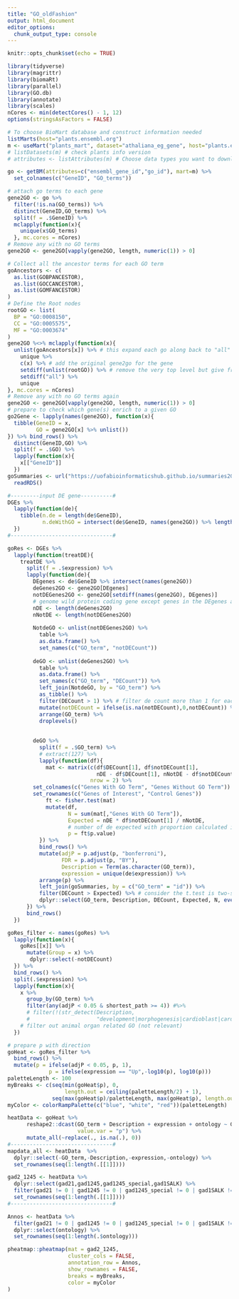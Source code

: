 ```yaml
---
title: "GO_oldFashion"
output: html_document
editor_options: 
  chunk_output_type: console
---
```


```r
knitr::opts_chunk$set(echo = TRUE)
```

```r
library(tidyverse)
library(magrittr)
library(biomaRt)
library(parallel)
library(GO.db)
library(annotate)
library(scales)
nCores <- min(detectCores() - 1, 12)
options(stringsAsFactors = FALSE)
```

```r
# To choose BioMart database and construct information needed
listMarts(host="plants.ensembl.org")
m <- useMart("plants_mart", dataset="athaliana_eg_gene", host="plants.ensembl.org")
# listDatasets(m) # check plants info version 
# attributes <- listAttributes(m) # Choose data types you want to download

go <- getBM(attributes=c("ensembl_gene_id","go_id"), mart=m) %>% 
  set_colnames(c("GeneID", "GO_terms"))
```

```r
# attach go terms to each gene
gene2GO <- go %>%
  filter(!is.na(GO_terms)) %>%
  distinct(GeneID,GO_terms) %>% 
  split(f = .$GeneID) %>%
  mclapply(function(x){
    unique(x$GO_terms)
  }, mc.cores = nCores)
# Remove any with no GO terms
gene2GO <- gene2GO[vapply(gene2GO, length, numeric(1)) > 0]
```

```r
# Collect all the ancestor terms for each GO term
goAncestors <- c(
  as.list(GOBPANCESTOR),
  as.list(GOCCANCESTOR),
  as.list(GOMFANCESTOR)
)
# Define the Root nodes
rootGO <- list(
  BP = "GO:0008150",
  CC = "GO:0005575",
  MF = "GO:0003674"
)
gene2GO %<>% mclapply(function(x){
  unlist(goAncestors[x]) %>% # this expand each go along back to "all" node, but start with 1 step upper level
    unique %>%
    c(x) %>% # add the original gene2go for the gene
    setdiff(unlist(rootGO)) %>% # remove the very top level but give free level yo choose with additional info in goSummaries
    setdiff("all") %>% 
    unique
}, mc.cores = nCores)
# Remove any with no GO terms again
gene2GO <- gene2GO[vapply(gene2GO, length, numeric(1)) > 0]
# prepare to check which gene(s) enrich to a given GO
go2Gene <- lapply(names(gene2GO), function(x){
  tibble(GeneID = x,
         GO = gene2GO[x] %>% unlist())
}) %>% bind_rows() %>% 
  distinct(GeneID,GO) %>%
  split(f = .$GO) %>%
  lapply(function(x){
    x[["GeneID"]]
  }) 
goSummaries <- url("https://uofabioinformaticshub.github.io/summaries2GO/data/goSummaries.RDS") %>%
  readRDS()
```

```r
#---------input DE gene----------#
DGEs %>% 
  lapply(function(de){
    tibble(n.de = length(de$GeneID),
           n.deWithGO = intersect(de$GeneID, names(gene2GO)) %>% length())
  })
#--------------------------------#

goRes <- DGEs %>% 
  lapply(function(treatDE){
    treatDE %>% 
      split(f = .$expression) %>% 
      lapply(function(de){
        DEgenes <- de$GeneID %>% intersect(names(gene2GO))
        deGenes2GO <- gene2GO[DEgenes]
        notDEGenes2GO <- gene2GO[setdiff(names(gene2GO), DEgenes)] 
        # genome wild protein coding gene except genes in the DEgenes as background
        nDE <- length(deGenes2GO)
        nNotDE <- length(notDEGenes2GO)
        
        NotdeGO <- unlist(notDEGenes2GO) %>% 
          table %>%
          as.data.frame() %>%
          set_names(c("GO_term", "notDECount")) 
        
        deGO <- unlist(deGenes2GO) %>% 
          table %>%
          as.data.frame() %>%
          set_names(c("GO_term", "DECount")) %>%
          left_join(NotdeGO, by = "GO_term") %>%
          as_tibble() %>%
          filter(DECount > 1) %>% # filter de count more than 1 for each go terms
          mutate(notDECount = ifelse(is.na(notDECount),0,notDECount)) %>% # avoid NA as a given GO associated gene all in DE 
          arrange(GO_term) %>%
          droplevels() 
          
        
        deGO %>%
          split(f = .$GO_term) %>%
          # extract(127) %>%
          lapply(function(df){
            mat <- matrix(c(df$DECount[1], df$notDECount[1],
                            nDE - df$DECount[1], nNotDE - df$notDECount[1]),
                          nrow = 2) %>% 
        set_colnames(c("Genes With GO Term", "Genes Without GO Term")) %>% 
        set_rownames(c("Genes of Interest", "Control Genes"))
            ft <- fisher.test(mat)
            mutate(df, 
                   N = sum(mat[,"Genes With GO Term"]),
                   Expected = nDE * df$notDECount[1] / nNotDE,
                   # number of de expected with proportion calculated in control set
                   p = ft$p.value)
          }) %>%
          bind_rows() %>%
          mutate(adjP = p.adjust(p, "bonferroni"),
                 FDR = p.adjust(p, "BY"),
                 Description = Term(as.character(GO_term)),
                 expression = unique(de$expression)) %>%
          arrange(p) %>%
          left_join(goSummaries, by = c("GO_term" = "id")) %>%
          filter(DECount > Expected) %>% # consider the t.test is two-sided
          dplyr::select(GO_term, Description, DECount, Expected, N, everything())
      }) %>% 
      bind_rows()
  })
```

```r
goRes_filter <- names(goRes) %>% 
  lapply(function(x){
    goRes[[x]] %>% 
      mutate(Group = x) %>% 
       dplyr::select(-notDECount)
  }) %>% 
  bind_rows() %>% 
  split(.$expression) %>% 
  lapply(function(x){
    x %>% 
      group_by(GO_term) %>% 
      filter(any(adjP < 0.05 & shortest_path >= 4)) #%>% 
      # filter(!(str_detect(Description,
      #                     "development|morphogenesis|cardioblast|cardiocyte|muscle|heart|animal|determination| cell |synapse")))
    # filter out animal organ related GO (not relevant)
  }) 
```

```r
# prepare p with direction
goHeat <- goRes_filter %>%
  bind_rows() %>% 
  mutate(p = ifelse(adjP < 0.05, p, 1),
             p = ifelse(expression == "Up",-log10(p), log10(p))) 
paletteLength <- 100
myBreaks <- c(seq(min(goHeat$p), 0, 
                  length.out = ceiling(paletteLength/2) + 1), 
              seq(max(goHeat$p)/paletteLength, max(goHeat$p), length.out=floor(paletteLength/2)))
myColor <- colorRampPalette(c("blue", "white", "red"))(paletteLength)

heatData <- goHeat %>% 
      reshape2::dcast(GO_term + Description + expression + ontology ~ Group,
                      value.var = "p") %>%
      mutate_all(~replace(., is.na(.), 0))
#--------------------------------#
mapdata_all <- heatData  %>% 
  dplyr::select(-GO_term,-Description,-expression,-ontology) %>% 
  set_rownames(seq(1:length(.[[1]])))

gad2_1245 <- heatData %>% 
  dplyr::select(gad21,gad1245,gad1245_special,gad1SALK) %>% 
  filter(gad21 != 0 | gad1245 != 0 | gad1245_special != 0 | gad1SALK != 0) %>% 
  set_rownames(seq(1:length(.[[1]])))
#--------------------------------#

Annos <- heatData %>%
  filter(gad21 != 0 | gad1245 != 0 | gad1245_special != 0 | gad1SALK != 0) %>%  # if gad2_1245
  dplyr::select(ontology) %>% 
  set_rownames(seq(1:length(.$ontology)))

pheatmap::pheatmap(mat = gad2_1245,
                   cluster_cols = FALSE,
                   annotation_row = Annos,
                   show_rownames = FALSE,
                   breaks = myBreaks,
                   color = myColor
) 

```

